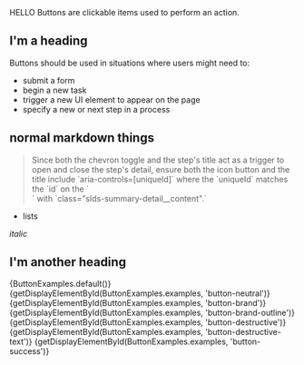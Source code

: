 
<div className="doc lead">
  HELLO Buttons are clickable items used to perform an action.
</div>

## I'm a heading

Buttons should be used in situations where users might need to:

- submit a form
- begin a new task
- trigger a new UI element to appear on the page
- specify a new or next step in a process

## normal markdown things

<Blockquote type="a11y" header="Accessibility Note">
  Since both the chevron toggle and the step's title act as a trigger to open and close the step's detail, ensure both the icon button and the title include `aria-controls=[uniqueId]` where the `uniqueId` matches the `id` on the `<div />` with `class="slds-summary-detail__content".`
</Blockquote>

- lists

*italic*

## I'm another heading

<CodeView>
  <React.Fragment>
    {ButtonExamples.default()}
    {getDisplayElementById(ButtonExamples.examples, 'button-neutral')}
    {getDisplayElementById(ButtonExamples.examples, 'button-brand')}
    {getDisplayElementById(ButtonExamples.examples, 'button-brand-outline')}
    {getDisplayElementById(ButtonExamples.examples, 'button-destructive')}
    {getDisplayElementById(ButtonExamples.examples, 'button-destructive-text')}
    {getDisplayElementById(ButtonExamples.examples, 'button-success')}
  </React.Fragment>
</CodeView>
